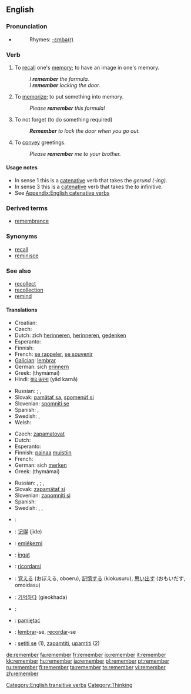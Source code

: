 ==English==

{{rank|American|bad|forward|523|remember|fair|blood|copyright}}

===Pronunciation===
* {{audio|en-us-remember.ogg|Audio (US)}}
*: Rhymes: [[Rhymes:English:-ɛmbə(r)|-ɛmbə(r)]]

===Verb===
{{en-verb}}

# To [[recall]] one's [[memory]]; to have an image in one's memory.
#: ''I '''remember''' the formula.''
#: ''I '''remember''' locking the door.''
# To [[memorize]]; to put something into memory.
#: ''Please '''remember''' this formula!''
# To not forget (to do something required)
#: '''''Remember''' to lock the door when you go out.''
# To [[convey]] greetings.
#: ''Please '''remember''' me to your brother.''

====Usage notes====
* In sense 1 this is a [[catenative]] verb that takes the ''gerund (-ing)''.
* In sense 3 this is a [[catenative]] verb that takes the ''to'' infinitive.
* See [[Appendix:English catenative verbs]]

===Derived terms===
* [[remembrance]]

===Synonyms===
* [[recall]]
* [[reminisce]]

===See also===
* [[recollect]]
* [[recollection]]
*[[remind]]

====Translations====
{{rfc-level|Translations at L4+ not in L3 POS section (AutoFormat would have corrected level of Derived terms)}}
{{trans-top|To recall one's memory}}
* Croatian: {{t|hr|sjećati se}}
* Czech: {{t-|cs|pamatovat}}
* Dutch: zich [[herinneren]], [[herinneren]], [[gedenken]]
* Esperanto: {{t-|eo|memori|xs=Esperanto}}
* Finnish: {{t+|fi|muistaa}}
* French: [[se rappeler]], [[se souvenir]]
* [[Galician]]: [[lembrar]]
* German: sich [[erinnern]]
* Greek: {{t+|el|θυμάμαι|sc=Grek}} (thymámai)
* Hindi: [[याद करना]] (yād karnā)
{{trans-mid}}
* Russian: {{t+|ru|помнить|tr=pómnit’|sc=Cyrl}} {{impf}}; {{t-|ru|не забывать|tr=n'e zabyvát'|sc=Cyrl}} {{impf}}, {{t-|ru|не забыть|tr=n'e zabýt'|sc=Cyrl}} {{pf}}
* Slovak: [[pamätať sa]], [[spomenúť si]]
* Slovenian: [[spomniti se]]
* Spanish: {{t-|es|acordarse}}, {{t-|es|recordar}}
* Swedish: {{t-|sv|komma ihåg}}, {{t+|sv|minnas}}
* Welsh: {{t-|cy|cofio|xs=Welsh}}
{{trans-bottom}}

{{trans-top|To memorize}}
* Czech: [[zapamatovat]]
* Dutch: {{t+|nl|onthouden}}
* Esperanto: {{t-|eo|memori|xs=Esperanto}}
* Finnish: [[painaa]] [[muisti|muistiin]]
* French: {{t+|fr|retenir}}
* German: sich [[merken]]
* Greek: {{t+|el|θυμάμαι|sc=Grek}} (thymámai)
{{trans-mid}}
* Russian: {{t+|ru|запоминать|tr=zapóminát’|sc=Cyrl}} {{impf}}, {{t+|ru|запомнить|tr=zapómnit’|sc=Cyrl}} {{pf}}; {{t-|ru|не забывать|tr=n'e zabyvát'|sc=Cyrl}} {{impf}}, {{t-|ru|не забыть|tr=n'e zabýt'|sc=Cyrl}} {{pf}}
* Slovak: [[zapamätať si]]
* Slovenian: [[zapomniti si]]
* Spanish: {{t-|es|retener}}
* Swedish: {{t-|sv|komma ihåg}}, {{t+|sv|minnas}}, {{t+|sv|memorera}}
{{trans-bottom}}

{{checktrans-top}}
* {{ttbc|Arabic}}: {{ARchar|[[تذكر]]}} {{IPAchar|(taðákkara)}}
* {{ttbc|Chinese}}: [[记得]] (jìde)
* {{ttbc|Hungarian}}: [[emlékezni]]
* {{ttbc|Indonesian}}: [[ingat]]
* {{ttbc|Italian}}: [[ricordarsi]]
* {{ttbc|Japanese}}: [[覚える]] (おぼえる, oboeru), [[記憶する]] (kiokusuru), [[思い出す]] (おもいだす, omoidasu)
* {{ttbc|Korean}}: [[기억하다]] (gieokhada)
* {{ttbc|Kurdish}}: {{KUchar|[[له‌بیربوون]]}}
* {{ttbc|Polish}}: [[pamiętać]]
* {{ttbc|Portuguese}}: [[lembrar]]-se, [[recordar]]-se
* {{ttbc|Serbian}}: [[setiti se]] (1), [[zapamtiti]], [[upamtiti]] (2)
{{checktrans-bottom}}

[[Category:English transitive verbs]]
[[Category:Thinking]]

[[de:remember]]
[[fa:remember]]
[[fr:remember]]
[[io:remember]]
[[it:remember]]
[[kk:remember]]
[[hu:remember]]
[[ja:remember]]
[[pl:remember]]
[[pt:remember]]
[[ru:remember]]
[[fi:remember]]
[[ta:remember]]
[[te:remember]]
[[vi:remember]]
[[zh:remember]]